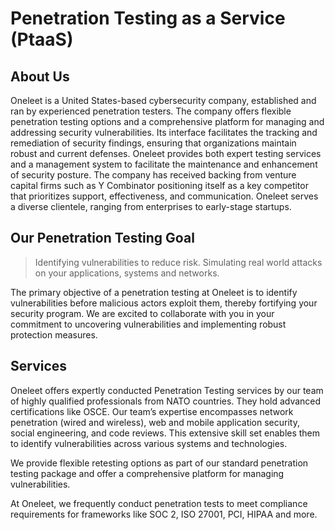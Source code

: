 # Penetration Testing as a Service (PtaaS)

## About Us

Oneleet is a United States-based cybersecurity company, established and ran by experienced penetration testers. The company offers flexible penetration testing options and a comprehensive platform for managing and addressing security vulnerabilities. Its interface facilitates the tracking and remediation of security findings, ensuring that organizations maintain robust and current defenses. Oneleet provides both expert testing services and a management system to facilitate the maintenance and enhancement of security posture. The company has received backing from venture capital firms such as Y Combinator positioning itself as a key competitor that prioritizes support, effectiveness, and communication. Oneleet serves a diverse clientele, ranging from enterprises to early-stage startups.

## Our Penetration Testing Goal

> Identifying vulnerabilities to reduce risk. Simulating real world attacks on your applications, systems and networks.
> 

The primary objective of a penetration testing at Oneleet is to identify vulnerabilities before malicious actors exploit them, thereby fortifying your security program. We are excited to collaborate with you in your commitment to uncovering vulnerabilities and implementing robust protection measures.

## Services

Oneleet offers expertly conducted Penetration Testing services by our team of highly qualified professionals from NATO countries. They hold advanced certifications like OSCE. Our team’s expertise encompasses network penetration (wired and wireless), web and mobile application security, social engineering, and code reviews. This extensive skill set enables them to identify vulnerabilities across various systems and technologies.

We provide flexible retesting options as part of our standard penetration testing package and offer a comprehensive platform for managing vulnerabilities.

At Oneleet, we frequently conduct penetration tests to meet compliance requirements for frameworks like SOC 2, ISO 27001, PCI, HIPAA and more.
